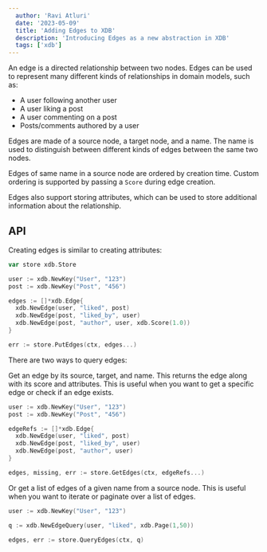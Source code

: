```yaml
---
  author: 'Ravi Atluri'
  date: '2023-05-09'
  title: 'Adding Edges to XDB'
  description: 'Introducing Edges as a new abstraction in XDB'
  tags: ['xdb']
---
```


An edge is a directed relationship between two nodes. Edges can be used to represent many different kinds of relationships in domain models, such as:

- A user following another user
- A user liking a post
- A user commenting on a post
- Posts/comments authored by a user

Edges are made of a source node, a target node, and a name. The name is used to distinguish between different kinds of edges between the same two nodes.

Edges of same name in a source node are ordered by creation time. Custom ordering is supported by passing a `Score` during edge creation.

Edges also support storing attributes, which can be used to store additional information about the relationship.

## API

Creating edges is similar to creating attributes:

```go
var store xdb.Store

user := xdb.NewKey("User", "123")
post := xdb.NewKey("Post", "456")

edges := []*xdb.Edge{
  xdb.NewEdge(user, "liked", post)
  xdb.NewEdge(post, "liked_by", user)
  xdb.NewEdge(post, "author", user, xdb.Score(1.0))
}

err := store.PutEdges(ctx, edges...)
```

There are two ways to query edges:

Get an edge by its source, target, and name. This returns the edge along with its score and attributes. This is useful when you want to get a specific edge or check if an edge exists.

```go
user := xdb.NewKey("User", "123")
post := xdb.NewKey("Post", "456")

edgeRefs := []*xdb.Edge{
  xdb.NewEdge(user, "liked", post)
  xdb.NewEdge(post, "liked_by", user)
  xdb.NewEdge(post, "author", user)
}

edges, missing, err := store.GetEdges(ctx, edgeRefs...)
```

Or get a list of edges of a given name from a source node. This is useful when you want to iterate or paginate over a list of edges.

```go
user := xdb.NewKey("User", "123")

q := xdb.NewEdgeQuery(user, "liked", xdb.Page(1,50))

edges, err := store.QueryEdges(ctx, q)
```
